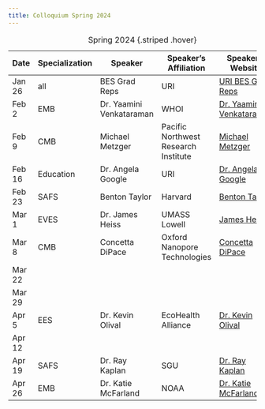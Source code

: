 ```yaml
---
title: Colloquium Spring 2024
---
```


| Date  | Specialization | Speaker                  | Speaker's Affiliation                          | Speaker's Website                                                       |
|-------|----------------|--------------------------|-----------------------------------------------|-------------------------------------------------------------------------|
| Jan 26| all            | BES Grad Reps            | URI                                           | [URI BES Grad Reps](https://web.uri.edu/cels/academics/bes/)           |
| Feb 2 | EMB            | Dr. Yaamini Venkataraman | WHOI                                          | [Dr. Yaamini Venkataraman](https://yaaminiv.github.io/about/)         |
| Feb 9 | CMB            | Michael Metzger          | Pacific Northwest Research Institute           | [Michael Metzger](https://pnri.org/metzger-lab/)                        |
| Feb 16| Education       | Dr. Angela Google         | URI                                           | [Dr. Angela Google](https://web.uri.edu/cels/2022-college-of-the-environment-and-life-sciences-new-faculty/) |
| Feb 23| SAFS           | Benton Taylor             | Harvard                                       | [Benton Taylor](https://taylorlab.oeb.harvard.edu/)                     |
| Mar 1 | EVES           | Dr. James Heiss           | UMASS Lowell                                  | [James Heiss](https://www.jamesheiss.com/)                                                                        |
| Mar 8 | CMB            | Concetta DiPace           | Oxford Nanopore Technologies                  | [Concetta DiPace](https://www.linkedin.com/in/concetta-dipace-phd-20384525/) |
| Mar 22|                |                           |                                               |                                                                         |
| Mar 29|                |                           |                                               |                                                                         |
| Apr 5 | EES            | Dr. Kevin Olival          | EcoHealth Alliance                            | [Dr. Kevin Olival](https://www.ecohealthalliance.org/personnel/dr-kevin-olival) |
| Apr 12|                |                           |                                               |                                                                         |
| Apr 19| SAFS           | Dr. Ray Kaplan            | SGU                                           | [Dr. Ray Kaplan](https://www.sgu.edu/research/sgu-research/ray-m-kaplan-dvm-phd-dacvm-devpc/) |
| Apr 26| EMB            | Dr. Katie McFarland        | NOAA                                          | [Dr. Katie McFarland](https://www.fisheries.noaa.gov/contact/katie-mcfarland-phd) |

: Spring 2024 {.striped .hover}
